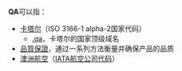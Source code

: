 '''QA'''可以指：

*[[卡塔尔|卡塔尔]]（ISO 3166-1 alpha-2国家代码）
**[[.qa|.qa]]，卡塔尔的国家顶级域名
*[[品質保證|品質保證]]，通过一系列方法衡量并确保产品的品质
*[[澳洲航空|澳洲航空]]（[[國際航空運輸協會航空公司代碼|IATA航空公司代码]]）

{{disambig|Cat=二字拉丁字母缩写消歧义}}